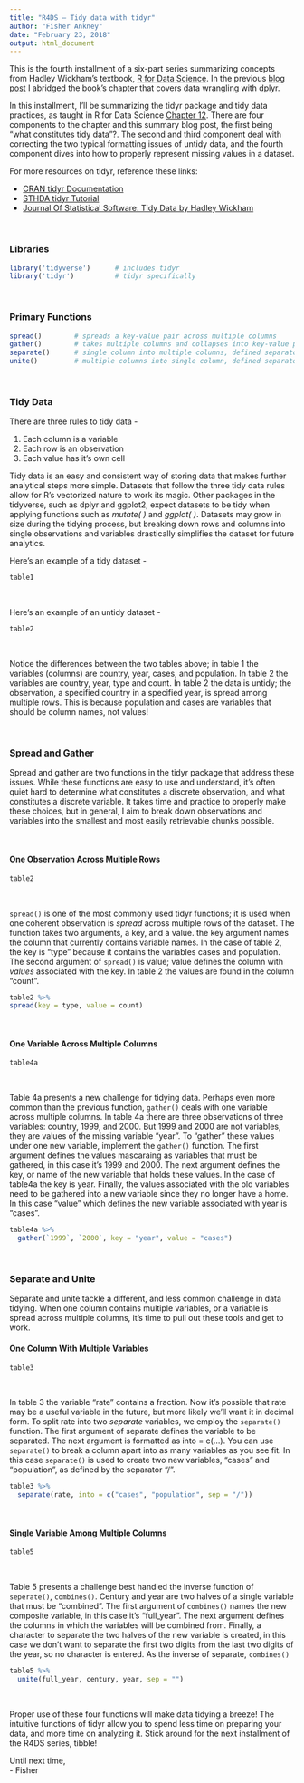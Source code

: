 ```yaml
---
title: "R4DS – Tidy data with tidyr"
author: "Fisher Ankney"
date: "February 23, 2018"
output: html_document
---
```


This is the fourth installment of a six-part series summarizing concepts from Hadley Wickham's textbook, [R for Data Science](http://r4ds.had.co.nz/). In the previous [blog post](link) I abridged the book’s chapter that covers data wrangling with dplyr. 

In this installment, I'll be summarizing the tidyr package and tidy data practices, as taught in R for Data Science [Chapter 12](http://r4ds.had.co.nz/tidy-data.html). There are four components to the chapter and this summary blog post, the first being "what constitutes tidy data"?. The second and third component deal with correcting the two typical formatting issues of untidy data, and the fourth component dives into how to properly represent missing values in a dataset. 

For more resources on tidyr, reference these links:

- [CRAN tidyr Documentation](https://cran.r-project.org/web/packages/tidyr/tidyr.pdf)
- [STHDA tidyr Tutorial](http://www.sthda.com/english/wiki/tidyr-crucial-step-reshaping-data-with-r-for-easier-analyses)
- [Journal Of Statistical Software: Tidy Data by Hadley Wickham](http://vita.had.co.nz/papers/tidy-data.pdf)

<br  />

### Libraries
```r
library('tidyverse')      # includes tidyr
library('tidyr')          # tidyr specifically
```

<br  />

### Primary Functions  

```r
spread()        # spreads a key-value pair across multiple columns
gather()        # takes multiple columns and collapses into key-value pairs
separate()      # single column into multiple columns, defined separator
unite()         # multiple columns into single column, defined separator
```

<br  />

### Tidy Data

There are three rules to tidy data -

1. Each column is a variable <br  />
2. Each row is an observation <br  />
3. Each value has it's own cell <br  />

<insert tidy data image here> 

Tidy data is an easy and consistent way of storing data that makes further analytical steps more simple. Datasets that follow the three tidy data rules allow for R's vectorized nature to work its magic. Other packages in the tidyverse, such as dplyr and ggplot2, expect datasets to be tidy when applying functions such as *mutate( )* and *ggplot( )*. Datasets may grow in size during the tidying process, but breaking down rows and columns into single observations and variables drastically simplifies the dataset for future analytics.

Here's an example of a tidy dataset - 

```r
table1
```

<br  />

Here's an example of an untidy dataset - 

```r
table2
```

<br  />

Notice the differences between the two tables above; in table 1 the variables (columns) are country, year, cases, and population. In table 2 the variables are country, year, type and count. In table 2 the data is untidy; the observation, a specified country in a specified year, is spread among multiple rows. This is because population and cases are variables that should be column names, not values! 

<br  /> 

### Spread and Gather

Spread and gather are two functions in the tidyr package that address these issues. While these functions are easy to use and understand, it's often quiet hard to determine what constitutes a discrete observation, and what constitutes a discrete variable. It takes time and practice to properly make these choices, but in general, I aim to break down observations and variables into the smallest and most easily retrievable chunks possible. 

<br  />

#### One Observation Across Multiple Rows

```r
table2
```

<br  />

`spread()` is one of the most commonly used tidyr functions; it is used when one coherent observation is *spread* across multiple rows of the dataset. The function takes two arguments, a key, and a value. the key argument names the column that currently contains variable names. In the case of table 2, the key is "type" because it contains the variables cases and population. The second argument of `spread()` is value; value defines the column with *values* associated with the key. In table 2 the values are found in the column "count". 

```r
table2 %>%
spread(key = type, value = count)
```

<br  />

#### One Variable Across Multiple Columns

```r
table4a
```

<br  />

Table 4a presents a new challenge for tidying data. Perhaps even more common than the previous function, `gather()` deals with one variable across multiple columns. In table 4a there are three observations of three variables: country, 1999, and 2000. But 1999 and 2000 are not variables, they are values of the missing variable "year". To "gather" these values under one new variable, implement the `gather()` function. The first argument defines the values mascaraing as variables that must be gathered, in this case it's 1999 and 2000. The next argument defines the key, or name of the new variable that holds these values. In the case of table4a the key is year. Finally, the values associated with the old variables need to be gathered into a new variable since they no longer have a home. In this case "value" which defines the new variable associated with year is "cases". 

```r
table4a %>% 
  gather(`1999`, `2000`, key = "year", value = "cases")
```

<br  />

### Separate and Unite 

Separate and unite tackle a different, and less common challenge in data tidying. When one column contains multiple variables, or a variable is spread across multiple columns, it's time to pull out these tools and get to work. 

#### One Column With Multiple Variables

```r
table3
```

<br  />

In table 3 the variable "rate" contains a fraction. Now it's possible that rate may be a useful variable in the future, but more likely we'll want it in decimal form. To split rate into two *separate* variables, we employ the `separate()` function. The first argument of separate defines the variable to be separated. The next argument is formatted as into = c(...). You can use `separate()` to break a column apart into as many variables as you see fit. In this case `separate()` is used to create two new variables, "cases" and "population", as defined by the separator "/". 

```r
table3 %>%
  separate(rate, into = c("cases", "population", sep = "/"))
```

<br  />

#### Single Variable Among Multiple Columns 

```r
table5
```

<br  /> 

Table 5 presents a challenge best handled the inverse function of `seperate()`, `combines()`. Century and year are two halves of a single variable that must be "combined". The first argument of `combines()` names the new composite variable, in this case it's "full_year". The next argument defines the columns in which the variables will be combined from. Finally, a character to separate the two halves of the new variable is created, in this case we don't want to separate the first two digits from the last two digits of the year, so no character is entered. 
As the inverse of separate, `combines()` 

```r
table5 %>%
  unite(full_year, century, year, sep = "")
```

<br  /> 

Proper use of these four functions will make data tidying a breeze! The intuitive functions of tidyr allow you to spend less time on preparing your data, and more time on analyzing it. Stick around for the next installment of the R4DS series, tibble! 

Until next time, <br  />
\- Fisher
